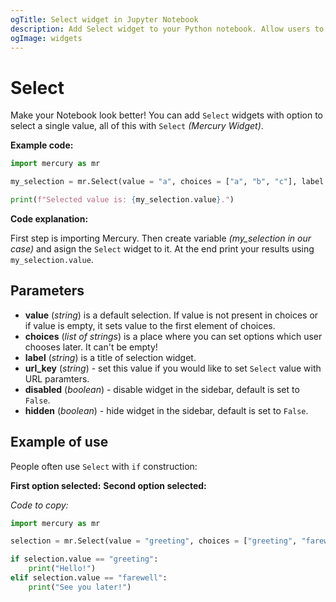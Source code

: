 ```yaml
---
ogTitle: Select widget in Jupyter Notebook
description: Add Select widget to your Python notebook. Allow users to choose value from Select widget
ogImage: widgets
---
```



# Select

Make your Notebook look better! You can add `Select` widgets with option to select a single value, all of this with `Select` *(Mercury Widget)*.

**Example code:**

```python
import mercury as mr
```
```python
my_selection = mr.Select(value = "a", choices = ["a", "b", "c"], label = "Select option")
```
```python
print(f"Selected value is: {my_selection.value}.")
```

**Code explanation:**

First step is importing Mercury. Then create variable *(my_selection in our case)* and asign the `Select` widget to it. At the end print your results using `my_selection.value`.

## Parameters

- **value** (_string_) is a default selection. If value is not present in choices or if value is empty, it sets value to the first element of choices. 
- **choices** (_list of strings_) is a place where you can set options which user chooses later. It can't be empty!
- **label** (_string_) is a title of selection widget. 
- **url_key** (_string_) - set this value if you would like to set `Select` value with URL paramters.
- **disabled** (_boolean_) - disable widget in the sidebar, default is set to `False`.
- **hidden** (_boolean_) - hide widget in the sidebar, default is set to `False`.

## Example of use

People often use `Select` with `if` construction:

**First option selected:**
<Screenshot src={firstoptionPng} alt="Code with first option selected" />
**Second option selected:**
<Screenshot src={secondoptionPng} alt="Code with second option selected" />

*Code to copy:*
```python
import mercury as mr
```
```python
selection = mr.Select(value = "greeting", choices = ["greeting", "farewell"], label = "Select option")
```
```python
if selection.value == "greeting":
    print("Hello!")
elif selection.value == "farewell":
    print("See you later!")
```
